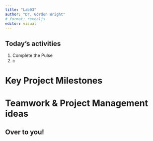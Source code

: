 ```yaml
---
title: "Lab03"
author: "Dr. Gordon Wright"
# format: revealjs
editor: visual
---
```


## Today's activities

::: incremental
1.  Complete the Pulse
2.  c
:::

# Key Project Milestones

# Teamwork & Project Management ideas

## Over to you!
